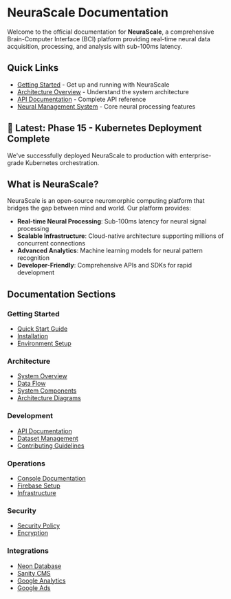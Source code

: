 # NeuraScale Documentation

Welcome to the official documentation for **NeuraScale**, a comprehensive Brain-Computer Interface (BCI) platform providing real-time neural data acquisition, processing, and analysis with sub-100ms latency.

## Quick Links

- [Getting Started](/docs/getting-started) - Get up and running with NeuraScale
- [Architecture Overview](/docs/architecture/overview) - Understand the system architecture
- [API Documentation](/docs/api-documentation) - Complete API reference
- [Neural Management System](/docs/neural-management-system) - Core neural processing features

## 🎉 Latest: Phase 15 - Kubernetes Deployment Complete

We've successfully deployed NeuraScale to production with enterprise-grade Kubernetes orchestration.

## What is NeuraScale?

NeuraScale is an open-source neuromorphic computing platform that bridges the gap between mind and world. Our platform provides:

- **Real-time Neural Processing**: Sub-100ms latency for neural signal processing
- **Scalable Infrastructure**: Cloud-native architecture supporting millions of concurrent connections
- **Advanced Analytics**: Machine learning models for neural pattern recognition
- **Developer-Friendly**: Comprehensive APIs and SDKs for rapid development

## Documentation Sections

### Getting Started
- [Quick Start Guide](/docs/getting-started)
- [Installation](/docs/docs/deployment)
- [Environment Setup](/docs/docs/environment-variables)

### Architecture
- [System Overview](/docs/architecture/overview)
- [Data Flow](/docs/architecture/data-flow)
- [System Components](/docs/architecture/system-components)
- [Architecture Diagrams](/docs/architecture/diagrams)

### Development
- [API Documentation](/docs/api-documentation)
- [Dataset Management](/docs/dataset-management)
- [Contributing Guidelines](/docs/contributing)

### Operations
- [Console Documentation](/docs/console/)
- [Firebase Setup](/docs/console/firebase-setup)
- [Infrastructure](/docs/console/infrastructure)

### Security
- [Security Policy](/docs/security/)
- [Encryption](/docs/security/encryption)

### Integrations
- [Neon Database](/docs/docs/neon-database)
- [Sanity CMS](/docs/docs/sanity-integration)
- [Google Analytics](/docs/docs/google-analytics-setup)
- [Google Ads](/docs/docs/google-ads-setup)
